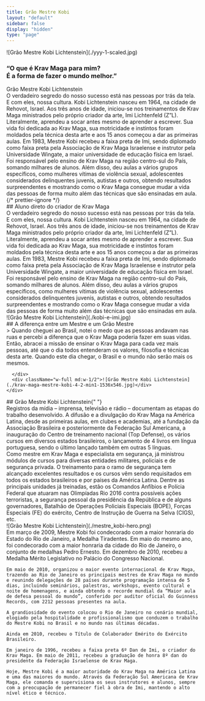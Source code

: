 ```yaml
---
title: Grão Mestre Kobi
layout: "default"
sidebar: false
display: "hidden"
type: "page"
---
```



<div className="mt-12 flex flex-col items-start gap-8 md:flex-row">
  <div className="w-full md:w-1/2">
    ![Grão Mestre Kobi Lichtenstein](./yyy-1-scaled.jpg)
  </div>
  <div className="w-full space-y-6 md:w-1/2">
    <div>
      <h3 className="text-lg italic md:text-xl">
        “O que é Krav Maga para mim?
        <br />É a forma de fazer o mundo melhor.”
      </h3>
      <div className="mt-2 font-semibold text-yellow-500 uppercase">
        Grão Mestre Kobi Lichtenstein
      </div>
    </div>
    <div className="space-y-4 text-sm leading-relaxed md:text-base">
      <div>
        O verdadeiro segredo do nosso sucesso está nas pessoas por trás da tela.
        E com eles, nossa cultura. Kobi Lichtenstein nasceu em 1964, na cidade
        de Rehovot, Israel. Aos três anos de idade, iniciou-se nos treinamentos
        de Krav Maga ministrados pelo próprio criador da arte, Imi Lichtenfeld
        (Z”L).
      </div>
      <div>
        Literalmente, aprendeu a socar antes mesmo de aprender a escrever. Sua
        vida foi dedicada ao Krav Maga, sua motricidade e instintos foram
        moldados pela técnica desta arte e aos 15 anos começou a dar as
        primeiras aulas. Em 1983, Mestre Kobi recebeu a faixa preta de Imi,
        sendo diplomado como faixa preta pela Associação de Krav Maga Israelense
        e instrutor pela Universidade Wingate, a maior universidade de educação
        física em Israel. Foi responsável pelo ensino de Krav Maga na região
        centro-sul do País, somando milhares de alunos. Além disso, deu aulas a
        vários grupos específicos, como mulheres vítimas de violência sexual,
        adolescentes considerados delinquentes juvenis, autistas e outros,
        obtendo resultados surpreendentes e mostrando como o Krav Maga consegue
        mudar a vida das pessoas de forma muito além das técnicas que são
        ensinadas em aula.
      </div>
    </div>
  </div>
</div>

<div className="mt-24 flex flex-col items-start gap-8 md:flex-row">
  <div className="w-full space-y-6 md:w-1/2">
    <div>{/* prettier-ignore */}
      <div className="">
        ## Aluno direto do criador de <span className="font-semibold text-yellow-500">Krav Maga</span>
      </div>
    </div>
    <div className="space-y-4 text-sm leading-relaxed md:text-base">
      <div>
        O verdadeiro segredo do nosso sucesso está nas pessoas por trás da tela.
        E com eles, nossa cultura. Kobi Lichtenstein nasceu em 1964, na cidade
        de Rehovot, Israel. Aos três anos de idade, iniciou-se nos treinamentos
        de Krav Maga ministrados pelo próprio criador da arte, Imi Lichtenfeld
        (Z”L).
      </div>
      <div>
        Literalmente, aprendeu a socar antes mesmo de aprender a escrever. Sua
        vida foi dedicada ao Krav Maga, sua motricidade e instintos foram
        moldados pela técnica desta arte e aos 15 anos começou a dar as
        primeiras aulas. Em 1983, Mestre Kobi recebeu a faixa preta de Imi,
        sendo diplomado como faixa preta pela Associação de Krav Maga Israelense
        e instrutor pela Universidade Wingate, a maior universidade de educação
        física em Israel. Foi responsável pelo ensino de Krav Maga na região
        centro-sul do País, somando milhares de alunos. Além disso, deu aulas a
        vários grupos específicos, como mulheres vítimas de violência sexual,
        adolescentes considerados delinquentes juvenis, autistas e outros,
        obtendo resultados surpreendentes e mostrando como o Krav Maga consegue
        mudar a vida das pessoas de forma muito além das técnicas que são
        ensinadas em aula.
      </div>
    </div>

  </div>
  <div className="w-full md:w-1/2">
    ![Grão Mestre Kobi Lichtenstein](./kobi-e-imi.jpg)
  </div>
</div>

<div className='mt-12 flex flex-col'>
  <div>
  ## A diferença entre um Mestre e um Grão Mestre
  </div>
  <div>
    <div className="flex flex-col md:flex-row gap-8 items-start mt-12">
      <div className="w-full md:w-1/2 space-y-6">
        > Quando cheguei ao Brasil, notei o medo que as pessoas andavam nas ruas e percebi a diferença que o Krav Maga poderia fazer em suas vidas. Então, abracei a missão de ensinar o Krav Maga para cada vez mais pessoas, até que o dia todos entenderam os valores, filosofia e técnicas desta arte. Quando este dia chegar, o Brasil e o mundo não serão mais os mesmos.

      </div>
      <div className="w-full md:w-1/2">![Grão Mestre Kobi Lichtenstein](./krav-maga-mestre-kobi-4-2-min1-1536x546.jpg)</div>
    </div>

  </div>
</div>

<div className="mt-24 flex flex-col items-start gap-8 md:flex-row">
  <div className="w-full space-y-6 md:w-1/2">
    <div>
      <div className="">
        ## Grão Mestre Kobi Lichtenstein{" "}
        <span className="font-semibold text-yellow-500"></span>
      </div>
    </div>
    <div className="space-y-4 text-sm leading-relaxed md:text-base">
      <div>
        Registros da mídia – imprensa, televisão e rádio – documentam as etapas
        do trabalho desenvolvido. A difusão e a divulgação do Krav Maga na
        América Latina, desde as primeiras aulas, em clubes e academias, até a
        fundação da Associação Brasileira e posteriormente da Federação Sul
        Americana, a inauguração do Centro de treinamento nacional (Top
        Defense), os vários cursos em diversos estados brasileiros, o lançamento
        de 4 livros em língua portuguesa, sendo o último lançado também em
        outras 5 línguas.
      </div>
      <div>
        Como mestre em Krav Maga e especialista em segurança, já ministrou
        módulos de cursos para diversas entidades militares, policiais e de
        segurança privada. O treinamento para o ramo de segurança tem alcançado
        excelentes resultados e os cursos vêm sendo requisitados em todos os
        estados brasileiros e por países da América Latina. Dentre as principais
        unidades já treinadas, estão os Comandos Anfíbios e Polícia Federal que
        atuaram nas Olimpíadas Rio 2016 contra possíveis ações terroristas, a
        segurança pessoal da presidência da República e de alguns governadores,
        Batalhão de Operações Policiais Especiais (BOPE), Forças Especiais (FE)
        do exército, Centro de Instrução de Guerra na Selva (CIGS), etc.
      </div>
    </div>
  </div>
  <div className="w-full md:w-1/2">
    ![Grão Mestre Kobi Lichtenstein](./mestre_kobi-hero.png)
  </div>
</div>

<div className="mt-12 flex flex-col">
  <div className="flex place-content-center">
    <YouTubeEmbed videoid="NNb7iYmZfR4" height={400} width={720} />
  </div>
  <div className="mt-12 columns-auto">
    Em março de 2009, Mestre Kobi foi condecorado com a maior honraria do Estado do Rio de Janeiro, a Medalha Tiradentes. Em maio do mesmo ano, foi condecorado com a maior honraria da cidade do Rio de Janeiro, o conjunto de medalhas Pedro Ernesto. Em dezembro de 2010, recebeu a Medalha Mérito Legislativo no Palácio do Congresso Nacional.

    Em maio de 2010, organizou o maior evento internacional de Krav Maga, trazendo ao Rio de Janeiro os principais mestres de Krav Maga no mundo e reunindo delegações de 28 países durante programação intensa de 5 dias, incluindo seminários, palestras, workshops, evento cultural e noite de homenagens, e ainda obtendo o recorde mundial da “Maior aula de defesa pessoal do mundo”, conferido por auditor oficial do Guinness Records, com 2212 pessoas presentes na aula.

    A grandiosidade do evento colocou o Rio de Janeiro no cenário mundial, elogiado pela hospitalidade e profissionalismo que conduzem o trabalho do Mestre Kobi no Brasil e no mundo nas últimas décadas.

    Ainda em 2010, recebeu o Título de Colaborador Emérito do Exército Brasileiro.

    Em janeiro de 1996, recebeu a faixa preta 6º Dan de Imi, o criador do Krav Maga. Em maio de 2011, recebeu a graduação de honra 8º dan do presidente da Federação Israelense de Krav Maga.

    Hoje, Mestre Kobi é a maior autoridade do Krav Maga na América Latina e uma das maiores do mundo. Através da Federação Sul Americana de Krav Maga, ele comanda e supervisiona os seus instrutores e alunos, sempre com a preocupação de permanecer fiel à obra de Imi, mantendo o alto nível ético e técnico.

  </div>

</div>
